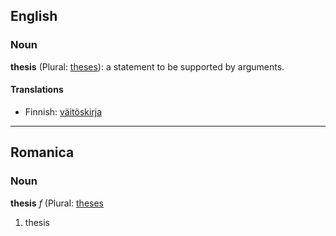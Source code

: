 ==English==

===Noun===
'''thesis''' (Plural: [[theses]]): a statement to be supported by arguments.

====Translations====
*Finnish: [[väitöskirja]]

----

==Romanica==
===Noun===
'''thesis''' ''f''  (Plural: [[theses]]

# thesis